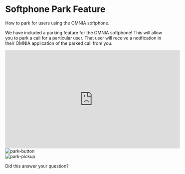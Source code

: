 # Softphone Park Feature

How to park for users using the OMNIA softphone.

We have included a parking feature for the OMNIA softphone! This will allow you to park a call for a particular user. That user will receive a notification in their OMNIA application of the parked call from you.

<div className="flex justify-center">
  <iframe
    width="560"
    height="315"
    src="https://www.youtube.com/embed/jJk5tnemnqw"
    title="YouTube video player"
    frameborder="0"
    allow="accelerometer; autoplay; clipboard-write; encrypted-media; gyroscope; picture-in-picture; web-share"
    allowfullscreen
  ></iframe>
</div>
<div className="flex justify-center">
  <img src="/images/omnia/softphone-park-feature/park-button.png" alt="park-button" />
</div>
<div className="flex justify-center">
  <img src="/images/omnia/softphone-park-feature/park-pickup.png" alt="park-pickup" />
</div>

Did this answer your question?
